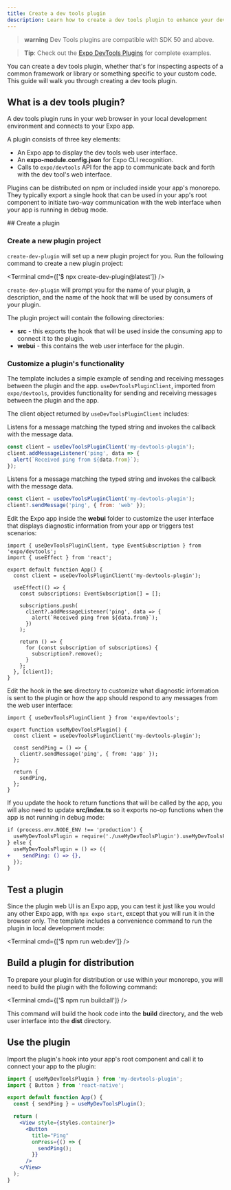 ```yaml
---
title: Create a dev tools plugin
description: Learn how to create a dev tools plugin to enhance your development experience.
---
```



> **warning** Dev Tools plugins are compatible with SDK 50 and above.

> **Tip**: Check out the [Expo DevTools Plugins](https://github.com/expo/dev-plugins) for complete examples.

You can create a dev tools plugin, whether that's for inspecting aspects of a common framework or library or something specific to your custom code. This guide will walk you through creating a dev tools plugin.

## What is a dev tools plugin?

A dev tools plugin runs in your web browser in your local development environment and connects to your Expo app.

A plugin consists of three key elements:

- An Expo app to display the dev tools web user interface.
- An **expo-module.config.json** for Expo CLI recognition.
- Calls to `expo/devtools` API for the app to communicate back and forth with the dev tool's web interface.

Plugins can be distributed on npm or included inside your app's monorepo. They typically export a single hook that can be used in your app's root component to initiate two-way communication with the web interface when your app is running in debug mode.

<Step label="1">
## Create a plugin

### Create a new plugin project

`create-dev-plugin` will set up a new plugin project for you. Run the following command to create a new plugin project:

<Terminal cmd={['$ npx create-dev-plugin@latest']} />

`create-dev-plugin` will prompt you for the name of your plugin, a description, and the name of the hook that will be used by consumers of your plugin.

The plugin project will contain the following directories:

- **src** - this exports the hook that will be used inside the consuming app to connect it to the plugin.
- **webui** - this contains the web user interface for the plugin.

### Customize a plugin's functionality

The template includes a simple example of sending and receiving messages between the plugin and the app. `useDevToolsPluginClient`, imported from `expo/devtools`, provides functionality for sending and receiving messages between the plugin and the app.

The client object returned by `useDevToolsPluginClient` includes:

<APIBox header="addMessageListener">

Listens for a message matching the typed string and invokes the callback with the message data.

```jsx
const client = useDevToolsPluginClient('my-devtools-plugin');
client.addMessageListener('ping', data => {
  alert(`Received ping from ${data.from}`);
});
```

</APIBox>

<APIBox header="sendMessage">

Listens for a message matching the typed string and invokes the callback with the message data.

```jsx
const client = useDevToolsPluginClient('my-devtools-plugin');
client?.sendMessage('ping', { from: 'web' });
```

</APIBox>

Edit the Expo app inside the **webui** folder to customize the user interface that displays diagnostic information from your app or triggers test scenarios:

```tsx webui/App.tsx
import { useDevToolsPluginClient, type EventSubscription } from 'expo/devtools';
import { useEffect } from 'react';

export default function App() {
  const client = useDevToolsPluginClient('my-devtools-plugin');

  useEffect(() => {
    const subscriptions: EventSubscription[] = [];

    subscriptions.push(
      client?.addMessageListener('ping', data => {
        alert(`Received ping from ${data.from}`);
      })
    );

    return () => {
      for (const subscription of subscriptions) {
        subscription?.remove();
      }
    };
  }, [client]);
}
```

Edit the hook in the **src** directory to customize what diagnostic information is sent to the plugin or how the app should respond to any messages from the web user interface:

```tsx src/useMyDevToolsPlugin.ts
import { useDevToolsPluginClient } from 'expo/devtools';

export function useMyDevToolsPlugin() {
  const client = useDevToolsPluginClient('my-devtools-plugin');

  const sendPing = () => {
    client?.sendMessage('ping', { from: 'app' });
  };

  return {
    sendPing,
  };
}
```

If you update the hook to return functions that will be called by the app, you will also need to update **src/index.ts** so it exports no-op functions when the app is not running in debug mode:

```diff src/index.ts
if (process.env.NODE_ENV !== 'production') {
  useMyDevToolsPlugin = require('./useMyDevToolsPlugin').useMyDevToolsPlugin;
} else {
  useMyDevToolsPlugin = () => ({
+    sendPing: () => {},
  });
}
```

</Step>

<Step label="2">

## Test a plugin

Since the plugin web UI is an Expo app, you can test it just like you would any other Expo app, with `npx expo start`, except that you will run it in the browser only. The template includes a convenience command to run the plugin in local development mode:

<Terminal cmd={['$ npm run web:dev']} />

</Step>

<Step label="3">

## Build a plugin for distribution

To prepare your plugin for distribution or use within your monorepo, you will need to build the plugin with the following command:

<Terminal cmd={['$ npm run build:all']} />

This command will build the hook code into the **build** directory, and the web user interface into the **dist** directory.

</Step>

<Step label="4">

## Use the plugin

Import the plugin's hook into your app's root component and call it to connect your app to the plugin:

```jsx App.js
import { useMyDevToolsPlugin } from 'my-devtools-plugin';
import { Button } from 'react-native';

export default function App() {
  const { sendPing } = useMyDevToolsPlugin();

  return (
    <View style={styles.container}>
      <Button
        title="Ping"
        onPress={() => {
          sendPing();
        }}
      />
    </View>
  );
}
```

</Step>
